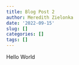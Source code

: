 ```yaml
---
title: Blog Post 2
author: Meredith Zielonka
date: '2022-09-15'
slug: []
categories: []
tags: []
---
```

Hello World
